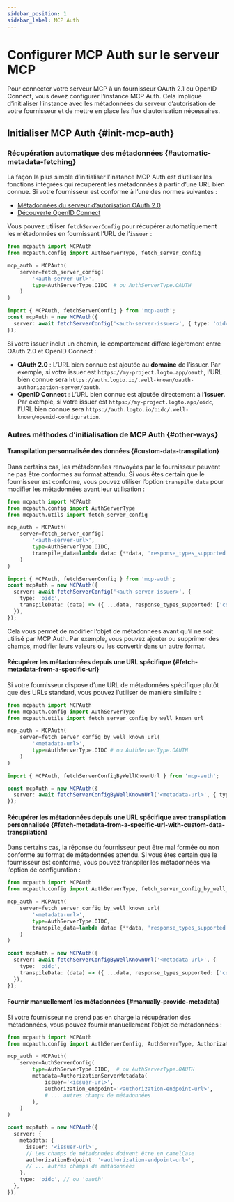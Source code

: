 ```yaml
---
sidebar_position: 1
sidebar_label: MCP Auth
---
```



# Configurer MCP Auth sur le serveur MCP

Pour connecter votre serveur MCP à un fournisseur OAuth 2.1 ou OpenID Connect, vous devez configurer l’instance MCP Auth. Cela implique d’initialiser l’instance avec les métadonnées du serveur d’autorisation de votre fournisseur et de mettre en place les flux d’autorisation nécessaires.

## Initialiser MCP Auth \{#init-mcp-auth}

### Récupération automatique des métadonnées \{#automatic-metadata-fetching}

La façon la plus simple d’initialiser l’instance MCP Auth est d’utiliser les fonctions intégrées qui récupèrent les métadonnées à partir d’une URL bien connue. Si votre fournisseur est conforme à l’une des normes suivantes :

- [Métadonnées du serveur d’autorisation OAuth 2.0](https://datatracker.ietf.org/doc/html/rfc8414)
- [Découverte OpenID Connect](https://openid.net/specs/openid-connect-discovery-1_0.html)

Vous pouvez utiliser `fetchServerConfig` pour récupérer automatiquement les métadonnées en fournissant l’URL de l’`issuer` :

<Tabs groupId="sdk">
<TabItem value="python" label="Python">

```python
from mcpauth import MCPAuth
from mcpauth.config import AuthServerType, fetch_server_config

mcp_auth = MCPAuth(
    server=fetch_server_config(
        '<auth-server-url>',
        type=AuthServerType.OIDC  # ou AuthServerType.OAUTH
    )
)
```

</TabItem>
<TabItem value="node" label="Node.js">

```ts
import { MCPAuth, fetchServerConfig } from 'mcp-auth';
const mcpAuth = new MCPAuth({
  server: await fetchServerConfig('<auth-server-issuer>', { type: 'oidc' }), // ou 'oauth'
});
```

</TabItem>
</Tabs>

Si votre issuer inclut un chemin, le comportement diffère légèrement entre OAuth 2.0 et OpenID Connect :

- **OAuth 2.0** : L’URL bien connue est ajoutée au **domaine** de l’issuer. Par exemple, si votre issuer est `https://my-project.logto.app/oauth`, l’URL bien connue sera `https://auth.logto.io/.well-known/oauth-authorization-server/oauth`.
- **OpenID Connect** : L’URL bien connue est ajoutée directement à l’**issuer**. Par exemple, si votre issuer est `https://my-project.logto.app/oidc`, l’URL bien connue sera `https://auth.logto.io/oidc/.well-known/openid-configuration`.

### Autres méthodes d’initialisation de MCP Auth \{#other-ways}

#### Transpilation personnalisée des données \{#custom-data-transpilation}

Dans certains cas, les métadonnées renvoyées par le fournisseur peuvent ne pas être conformes au format attendu. Si vous êtes certain que le fournisseur est conforme, vous pouvez utiliser l’option `transpile_data` pour modifier les métadonnées avant leur utilisation :

<Tabs groupId="sdk">
<TabItem value="python" label="Python">

```python
from mcpauth import MCPAuth
from mcpauth.config import AuthServerType
from mcpauth.utils import fetch_server_config

mcp_auth = MCPAuth(
    server=fetch_server_config(
        '<auth-server-url>',
        type=AuthServerType.OIDC,
        transpile_data=lambda data: {**data, 'response_types_supported': ['code']} # [!code highlight]
    )
)
```

</TabItem>
<TabItem value="node" label="Node.js">

```ts
import { MCPAuth, fetchServerConfig } from 'mcp-auth';
const mcpAuth = new MCPAuth({
  server: await fetchServerConfig('<auth-server-issuer>', {
    type: 'oidc',
    transpileData: (data) => ({ ...data, response_types_supported: ['code'] }), // [!code highlight]
  }),
});
```

</TabItem>
</Tabs>

Cela vous permet de modifier l’objet de métadonnées avant qu’il ne soit utilisé par MCP Auth. Par exemple, vous pouvez ajouter ou supprimer des champs, modifier leurs valeurs ou les convertir dans un autre format.

#### Récupérer les métadonnées depuis une URL spécifique \{#fetch-metadata-from-a-specific-url}

Si votre fournisseur dispose d’une URL de métadonnées spécifique plutôt que des URLs standard, vous pouvez l’utiliser de manière similaire :

<Tabs groupId="sdk">
<TabItem value="python" label="Python">

```python
from mcpauth import MCPAuth
from mcpauth.config import AuthServerType
from mcpauth.utils import fetch_server_config_by_well_known_url

mcp_auth = MCPAuth(
    server=fetch_server_config_by_well_known_url(
        '<metadata-url>',
        type=AuthServerType.OIDC # ou AuthServerType.OAUTH
    )
)
```

</TabItem>
<TabItem value="node" label="Node.js">

```ts
import { MCPAuth, fetchServerConfigByWellKnownUrl } from 'mcp-auth';

const mcpAuth = new MCPAuth({
  server: await fetchServerConfigByWellKnownUrl('<metadata-url>', { type: 'oidc' }), // ou 'oauth'
});
```

</TabItem>
</Tabs>

#### Récupérer les métadonnées depuis une URL spécifique avec transpilation personnalisée \{#fetch-metadata-from-a-specific-url-with-custom-data-transpilation}

Dans certains cas, la réponse du fournisseur peut être mal formée ou non conforme au format de métadonnées attendu. Si vous êtes certain que le fournisseur est conforme, vous pouvez transpiler les métadonnées via l’option de configuration :

<Tabs groupId="sdk">
<TabItem value="python" label="Python">

```python
from mcpauth import MCPAuth
from mcpauth.config import AuthServerType, fetch_server_config_by_well_known_url

mcp_auth = MCPAuth(
    server=fetch_server_config_by_well_known_url(
        '<metadata-url>',
        type=AuthServerType.OIDC,
        transpile_data=lambda data: {**data, 'response_types_supported': ['code']} # [!code highlight]
    )
)
```

</TabItem>
<TabItem value="node" label="Node.js">

```ts
const mcpAuth = new MCPAuth({
  server: await fetchServerConfigByWellKnownUrl('<metadata-url>', {
    type: 'oidc',
    transpileData: (data) => ({ ...data, response_types_supported: ['code'] }), // [!code highlight]
  }),
});
```

</TabItem>
</Tabs>

#### Fournir manuellement les métadonnées \{#manually-provide-metadata}

Si votre fournisseur ne prend pas en charge la récupération des métadonnées, vous pouvez fournir manuellement l’objet de métadonnées :

<Tabs groupId="sdk">
<TabItem value="python" label="Python">

```python
from mcpauth import MCPAuth
from mcpauth.config import AuthServerConfig, AuthServerType, AuthorizationServerMetadata

mcp_auth = MCPAuth(
    server=AuthServerConfig(
        type=AuthServerType.OIDC,  # ou AuthServerType.OAUTH
        metadata=AuthorizationServerMetadata(
            issuer='<issuer-url>',
            authorization_endpoint='<authorization-endpoint-url>',
            # ... autres champs de métadonnées
        ),
    )
)
```

</TabItem>
<TabItem value="node" label="Node.js">

```ts
const mcpAuth = new MCPAuth({
  server: {
    metadata: {
      issuer: '<issuer-url>',
      // Les champs de métadonnées doivent être en camelCase
      authorizationEndpoint: '<authorization-endpoint-url>',
      // ... autres champs de métadonnées
    },
    type: 'oidc', // ou 'oauth'
  },
});
```

</TabItem>
</Tabs>

